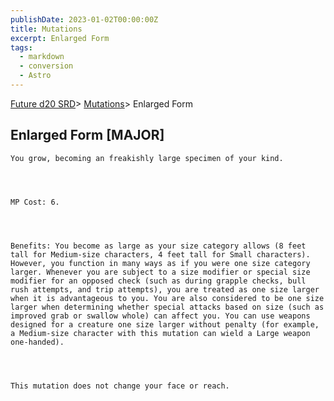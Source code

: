 ```yaml
---
publishDate: 2023-01-02T00:00:00Z
title: Mutations
excerpt: Enlarged Form
tags:
  - markdown
  - conversion
  - Astro
---
```







[Future d20 SRD](/#futureD20)> [Mutations](future-d20-srd-mutations-index)> Enlarged Form
    




## Enlarged Form [MAJOR]
   



    You grow, becoming an freakishly large specimen of your kind.
   



    MP Cost: 6.
   



    Benefits: You become as large as your size category allows (8 feet tall for Medium-size characters, 4 feet tall for Small characters). However, you function in many ways as if you were one size category larger. Whenever you are subject to a size modifier or special size modifier for an opposed check (such as during grapple checks, bull rush attempts, and trip attempts), you are treated as one size larger when it is advantageous to you. You are also considered to be one size larger when determining whether special attacks based on size (such as improved grab or swallow whole) can affect you. You can use weapons designed for a creature one size larger without penalty (for example, a Medium-size character with this mutation can wield a Large weapon one-handed).
   



    This mutation does not change your face or reach.
   





